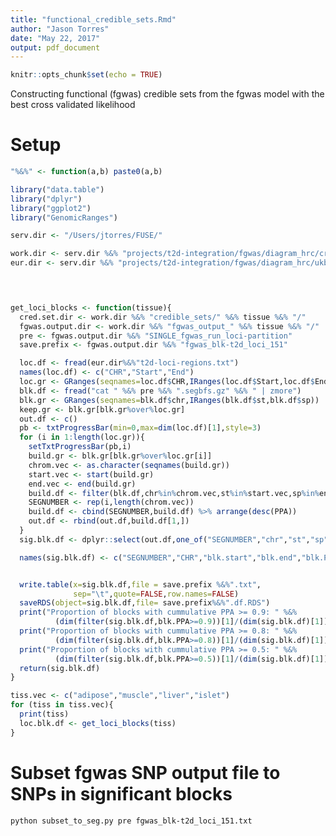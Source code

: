 ```yaml
---
title: "functional_credible_sets.Rmd"
author: "Jason Torres"
date: "May 22, 2017"
output: pdf_document
---
```


```r
knitr::opts_chunk$set(echo = TRUE)
```


Constructing functional (fgwas) credible sets from the fgwas model with the best cross validated likelihood

# Setup

```r

"%&%" <- function(a,b) paste0(a,b)

library("data.table")
library("dplyr")
library("ggplot2")
library("GenomicRanges")

serv.dir <- "/Users/jtorres/FUSE/"

work.dir <- serv.dir %&% "projects/t2d-integration/fgwas/diagram_hrc/cross_tissue/"
eur.dir <- serv.dir %&% "projects/t2d-integration/fgwas/diagram_hrc/ukbb-diamante-euro-manuscript/"


 

```


```r


get_loci_blocks <- function(tissue){
  cred.set.dir <- work.dir %&% "credible_sets/" %&% tissue %&% "/"
  fgwas.output.dir <- work.dir %&% "fgwas_output_" %&% tissue %&% "/"
  pre <- fgwas.output.dir %&% "SINGLE_fgwas_run_loci-partition" 
  save.prefix <- fgwas.output.dir %&% "fgwas_blk-t2d_loci_151"

  loc.df <- fread(eur.dir%&%"t2d-loci-regions.txt")
  names(loc.df) <- c("CHR","Start","End")
  loc.gr <- GRanges(seqnames=loc.df$CHR,IRanges(loc.df$Start,loc.df$End))
  blk.df <- fread("cat " %&% pre %&% ".segbfs.gz" %&% " | zmore")
  blk.gr <- GRanges(seqnames=blk.df$chr,IRanges(blk.df$st,blk.df$sp))
  keep.gr <- blk.gr[blk.gr%over%loc.gr]
  out.df <- c()
  pb <- txtProgressBar(min=0,max=dim(loc.df)[1],style=3)
  for (i in 1:length(loc.gr)){
    setTxtProgressBar(pb,i)
    build.gr <- blk.gr[blk.gr%over%loc.gr[i]]
    chrom.vec <- as.character(seqnames(build.gr))
    start.vec <- start(build.gr)
    end.vec <- end(build.gr)
    build.df <- filter(blk.df,chr%in%chrom.vec,st%in%start.vec,sp%in%end.vec)
    SEGNUMBER <- rep(i,length(chrom.vec))
    build.df <- cbind(SEGNUMBER,build.df) %>% arrange(desc(PPA))
    out.df <- rbind(out.df,build.df[1,])
  }
  sig.blk.df <- dplyr::select(out.df,one_of("SEGNUMBER","chr","st","sp","PPA","NSNP"))

  names(sig.blk.df) <- c("SEGNUMBER","CHR","blk.start","blk.end","blk.PPA","blk.NSNP")


  write.table(x=sig.blk.df,file = save.prefix %&%".txt",
              sep="\t",quote=FALSE,row.names=FALSE)
  saveRDS(object=sig.blk.df,file= save.prefix%&%".df.RDS")
  print("Proportion of blocks with cummulative PPA >= 0.9: " %&%
          (dim(filter(sig.blk.df,blk.PPA>=0.9))[1]/(dim(sig.blk.df)[1])))
  print("Proportion of blocks with cummulative PPA >= 0.8: " %&%
          (dim(filter(sig.blk.df,blk.PPA>=0.8))[1]/(dim(sig.blk.df)[1])))
  print("Proportion of blocks with cummulative PPA >= 0.5: " %&%
          (dim(filter(sig.blk.df,blk.PPA>=0.5))[1]/(dim(sig.blk.df)[1])))
  return(sig.blk.df)
}

```



```r

tiss.vec <- c("adipose","muscle","liver","islet")
for (tiss in tiss.vec){
  print(tiss)
  loc.blk.df <- get_loci_blocks(tiss)
}


```



# Subset fgwas SNP output file to SNPs in significant blocks

```bash

python subset_to_seg.py pre fgwas_blk-t2d_loci_151.txt

```
